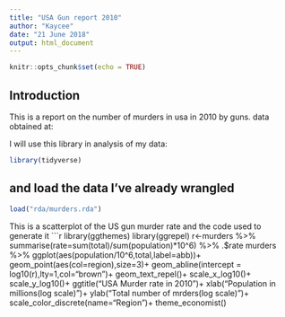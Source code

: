 ```yaml
---
title: "USA Gun report 2010"
author: "Kaycee"
date: "21 June 2018"
output: html_document
---
```


```r
knitr::opts_chunk$set(echo = TRUE)
```

## Introduction
This is a report on the number of murders in usa in 2010 by guns. data obtained at:


I will use this library in analysis of my data:

```r
library(tidyverse)
```

## and load the data I've already wrangled


```r
load("rda/murders.rda")
```

This is a scatterplot of the US gun murder rate and the code used to generate it
```r
library(ggthemes)
library(ggrepel)
r<-murders %>% 
  summarise(rate=sum(total)/sum(population)*10^6) %>% .$rate
murders %>% ggplot(aes(population/10^6,total,label=abb))+
  geom_point(aes(col=region),size=3)+
  geom_abline(intercept = log10(r),lty=1,col="brown")+
  geom_text_repel()+
  scale_x_log10()+
  scale_y_log10()+
  ggtitle("USA Murder rate in 2010")+
  xlab("Population in millions(log scale)")+
  ylab("Total number of mrders(log scale)")+
  scale_color_discrete(name="Region")+
  theme_economist()














